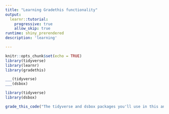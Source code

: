 ```yaml
---
title: "Learning Gradethis functionality"
output:
  learnr::tutorial:
    progressive: true
    allow_skip: true
runtime: shiny_prerendered
description: 'learning'

---
```

```r
knitr::opts_chunk$set(echo = TRUE)
library(tidyverse)
library(learnr)
library(gradethis)
```



```r
___(tidyverse)
___(dsbox)
```

```r
library(tidyverse)
library(dsbox)
```

```r
grade_this_code("The tidyverse and dsbox packages you'll use in this analysis are now loaded!")
```